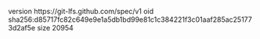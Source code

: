 version https://git-lfs.github.com/spec/v1
oid sha256:d85717fc82c649e9e1a5db1bd99e81c1c384221f3c01aaf285ac251773d2af5e
size 20954
